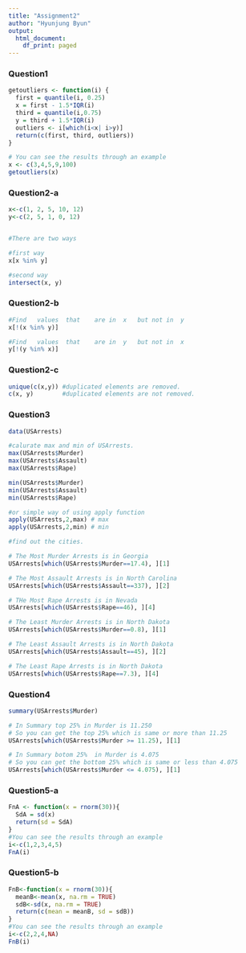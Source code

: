 ```yaml
---
title: "Assignment2"
author: "Hyunjung Byun"
output:
  html_document:
    df_print: paged
---
```


<h3>Question1</h3>

```r
getoutliers <- function(i) {
  first = quantile(i, 0.25)
  x = first - 1.5*IQR(i)
  third = quantile(i,0.75)
  y = third + 1.5*IQR(i)
  outliers <- i[which(i<x| i>y)]
  return(c(first, third, outliers))
}

# You can see the results through an example
x <- c(3,4,5,9,100)
getoutliers(x)

```


<h3>Question2-a</h3>
```r
x<-c(1, 2, 5, 10, 12)
y<-c(2, 5, 1, 0, 12)


#There are two ways

#first way
x[x %in% y]

#second way
intersect(x, y)

```


<h3>Question2-b</h3>
```r

#Find	values	that	are	in	x	but	not	in	y
x[!(x %in% y)]

#Find	values	that	are	in	y	but	not	in	x
y[!(y %in% x)]

```


<h3>Question2-c</h3>
```r
unique(c(x,y)) #duplicated elements are removed.
c(x, y)        #duplicated elements are not removed.

```


<h3>Question3</h3>
```r
data(USArrests)

#calurate max and min of USArrests.
max(USArrests$Murder)
max(USArrests$Assault)
max(USArrests$Rape)

min(USArrests$Murder)
min(USArrests$Assault)
min(USArrests$Rape)

#or simple way of using apply function
apply(USArrests,2,max) # max
apply(USArrests,2,min) # min

```


```r
#find out the cities.

# The Most Murder Arrests is in Georgia
USArrests[which(USArrests$Murder==17.4), ][1] 

# The Most Assault Arrests is in North Carolina 
USArrests[which(USArrests$Assault==337), ][2] 

# THe Most Rape Arrests is in Nevada
USArrests[which(USArrests$Rape==46), ][4] 

# The Least Murder Arrests is in North Dakota  
USArrests[which(USArrests$Murder==0.8), ][1] 

# The Least Assault Arrests is in North Dakota
USArrests[which(USArrests$Assault==45), ][2]

# The Least Rape Arrests is in North Dakota
USArrests[which(USArrests$Rape==7.3), ][4]    
```


<h3>Question4</h3>
```r
summary(USArrests$Murder)

# In Summary top 25% in Murder is 11.250
# So you can get the top 25% which is same or more than 11.25
USArrests[which(USArrests$Murder >= 11.25), ][1]

# In Summary botom 25%  in Murder is 4.075
# So you can get the bottom 25% which is same or less than 4.075
USArrests[which(USArrests$Murder <= 4.075), ][1]

```



<h3>Question5-a</h3>
```r
FnA <- function(x = rnorm(30)){
  SdA = sd(x)
  return(sd = SdA)
}
#You can see the results through an example
i<-c(1,2,3,4,5)
FnA(i)
```


<h3>Question5-b</h3>
```r
FnB<-function(x = rnorm(30)){
  meanB<-mean(x, na.rm = TRUE)
  sdB<-sd(x, na.rm = TRUE)
  return(c(mean = meanB, sd = sdB))
}
#You can see the results through an example
i<-c(2,2,4,NA)
FnB(i)
```



